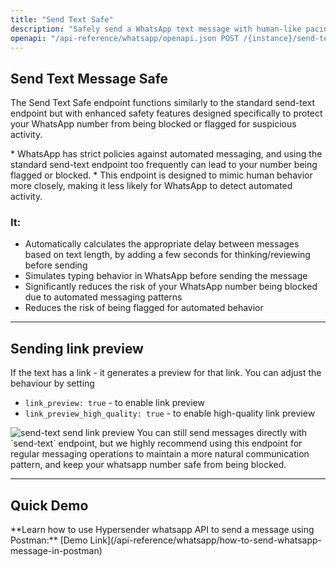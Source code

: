 ```yaml
---
title: "Send Text Safe"
description: "Safely send a WhatsApp text message with human-like pacing, typing simulation, and optional rich link previews to reduce block risk."
openapi: "/api-reference/whatsapp/openapi.json POST /{instance}/send-text-safe"
---
```


## Send Text Message Safe

The Send Text Safe endpoint functions similarly to the standard send-text endpoint but with enhanced safety features designed specifically to protect your WhatsApp number from being blocked or flagged for suspicious activity.

<Warning>
  * WhatsApp has strict policies against automated messaging, and using the standard send-text endpoint too frequently can lead to your number being flagged or blocked.
  * This endpoint is designed to mimic human behavior more closely, making it less likely for WhatsApp to detect automated activity.
</Warning>

### **It:**

* Automatically calculates the appropriate delay between messages based on text length, by adding a few seconds for thinking/reviewing before sending
* Simulates typing behavior in WhatsApp before sending the message
* Significantly reduces the risk of your WhatsApp number being blocked due to automated messaging patterns
* Reduces the risk of being flagged for automated behavior

***

## Sending link preview

If the text has a link - it generates a preview for that link. You can adjust the behaviour by setting

* `link_preview: true` - to enable link preview
* `link_preview_high_quality: true` - to enable high-quality link preview

<Frame>
<img src="/images/docs/whatsapp/img/send-text-send-link-preview.png" alt="send-text send link preview" />
</Frame>

<Info>
  You can still send messages directly with `send-text` endpoint, but we highly recommend using this endpoint for regular messaging operations to maintain a more natural communication pattern, and keep your whatsapp number safe from being blocked.
</Info>

***

## Quick Demo

<Info>
  **Learn how to use Hypersender whatsapp API to send a message using Postman:** [Demo Link](/api-reference/whatsapp/how-to-send-whatsapp-message-in-postman)
</Info>
